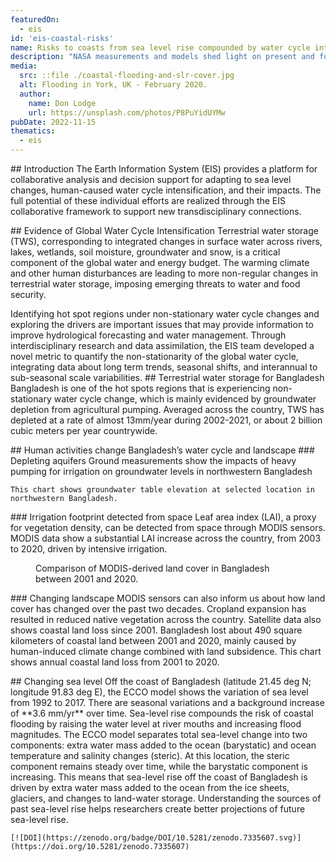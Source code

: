 ```yaml
---
featuredOn:
  - eis
id: 'eis-coastal-risks'
name: Risks to coasts from sea level rise compounded by water cycle intensification
description: "NASA measurements and models shed light on present and future coastal risks"
media:
  src: ::file ./coastal-flooding-and-slr-cover.jpg
  alt: Flooding in York, UK - February 2020.
  author:
    name: Don Lodge
    url: https://unsplash.com/photos/P8PuYidUYMw
pubDate: 2022-11-15
thematics:
  - eis
---
```

<Block>
  <Prose>
  ## Introduction
  The Earth Information System (EIS) provides a platform for collaborative analysis and decision support for adapting to sea level changes, human-caused water cycle intensification, and their impacts. The full potential of these individual efforts are realized through the EIS collaborative framework to support new transdisciplinary connections.
  </Prose>
</Block>

<Block type='full'>
  <Figure>
    <Map
      datasetId='tws-anomaly'
      layerId='lis-tws-anomaly'
      dateTime='2002-12-01'
      zoom={1}
      center={[0,0]}
      compareDateTime='2021-12-01'
    />
    <Caption 
      attrAuthor='NASA' 
      attrUrl='https://nasa.gov/'
    />
  </Figure>
  <Prose>
  ## Evidence of Global Water Cycle Intensification 
  Terrestrial water storage (TWS), corresponding to integrated changes in surface water across rivers, lakes, wetlands, soil moisture, groundwater and snow, is a critical component of the global water and energy budget. The warming climate and other human disturbances are leading to more non-regular changes in terrestrial water storage, imposing emerging threats to water and food security.
  </Prose>
</Block>

<Block type='full'>
  <Figure>
    <Map
      datasetId='lis-tws-nonstationarity-index'
      layerId='lis-tws-nonstationarity-index'
      dateTime='2003-01-01'
      zoom={1}
      center={[0,0]}
    />
    <Caption 
      attrAuthor='NASA' 
      attrUrl='https://nasa.gov/'
    />
  </Figure>
  <Prose>
  Identifying hot spot regions under non-stationary water cycle changes and exploring the drivers are important issues that may provide information to improve hydrological forecasting and water management. Through interdisciplinary research and data assimilation, the EIS team developed a novel metric to quantify the non-stationarity of the global water cycle, integrating data about long term trends, seasonal shifts, and interannual to sub-seasonal scale variabilities.
  </Prose>
</Block>

<Block>
   <Prose>
    ## Terrestrial water storage for Bangladesh
  Bangladesh is one of the hot spots regions that is experiencing non-stationary water cycle change, which is mainly evidenced by groundwater depletion from agricultural pumping. Averaged across the country, TWS has depleted at a rate of  almost 13mm/year during 2002-2021, or about 2 billion cubic meters per year countrywide.
  </Prose>
  <Figure>
    <Chart
      dataPath={new URL('./TWS_time_series.csv', import.meta.url).href}
      dateFormat="%b-%Y"
      idKey='type'
      xKey='date'
      yKey='TWS'
      yAxisLabel='mm'
    />
    <Caption
    />
  </Figure>
</Block>

<Block>
   <Prose>
    ## Human activities change Bangladesh’s water cycle and landscape
    ### Depleting aquifers
    Ground measurements show the impacts of heavy pumping for irrigation on groundwater levels in northwestern Bangladesh

    This chart shows groundwater table elevation at selected location in northwestern Bangladesh.

  </Prose>
  <Figure>
    <Chart
      dataPath={new URL('./groundwater_time_series.csv', import.meta.url).href}
      dateFormat="%b-%y"
      idKey='type'
      xKey='date'
      yKey='groundwater'
      yAxisLabel='meters'
    />
    <Caption
    />
  </Figure>
</Block>

<Block>
  <Prose>
  ### Irrigation footprint detected from space
  Leaf area index (LAI), a proxy for vegetation density, can be detected from space through MODIS sensors. MODIS data show a substantial LAI increase across the country, from 2003 to 2020, driven by intensive irrigation.
  </Prose>
</Block>

<Block>
  <Figure>
    <Map
      datasetId='bangladesh-landcover-2001-2020'
      layerId='bangladesh-landcover-2001-2020'
      dateTime='2001-01-01'
      compareDateTime='2020-01-01'
      zoom={8}
      center={[90.43,23.74]}
    />
    <Caption
      attrAuthor='NASA'
      attrUrl='https://nasa.gov/'
    >
    Comparison of MODIS-derived land cover in Bangladesh between 2001 and 2020.
    </Caption>
  </Figure>
  
  <Prose>
  ### Changing landscape
  MODIS sensors can also inform us about how land cover has changed over the past two decades. Cropland expansion has resulted in reduced native vegetation across the country. Satellite data also shows coastal land loss since 2001.
  </Prose>

</Block>

<Block>
   <Prose>
   Bangladesh lost about 490 square kilometers of coastal land between 2001 and 2020, mainly caused by human-induced climate change combined with land subsidence. This chart shows annual coastal land loss from 2001 to 2020.

  </Prose>
  <Figure>
    <Chart
      dataPath={new URL('./coastal_land_loss_time_series.csv', import.meta.url).href}
      dateFormat="%Y"
      idKey='type'
      xKey='year'
      yKey='CLL'
      yAxisLabel='square kilometers'
    />
  </Figure>
</Block>


<Block type='full'>
  <Figure>
    <Map
      datasetId='ecco-surface-height-change'
      layerId='ecco-surface-height-change'
      dateTime='1992-01-01'
      zoom={1}
      center={[0,0]}
    />
    <Caption 
      attrAuthor='NASA' 
      attrUrl='https://nasa.gov/'
    />
  </Figure>
  <Prose>
  ## Changing sea level
  Off the coast of Bangladesh (latitude 21.45 deg N; longitude 91.83 deg E), the ECCO model shows the variation of sea level from 1992 to 2017. There are seasonal variations and a background increase of **3.6 mm/yr** over time. Sea-level rise compounds the risk of coastal flooding by raising the water level at river mouths and increasing flood magnitudes.
  </Prose>
</Block>


<Block>
   <Prose>
    The ECCO model separates total sea-level change into two components: extra water mass added to the ocean (barystatic) and ocean temperature and salinity changes (steric). At this location, the steric component remains steady over time, while the barystatic component is increasing. This means that sea-level rise off the coast of Bangladesh is driven by extra water mass added to the ocean from the ice sheets, glaciers, and changes to land-water storage. Understanding the sources of past sea-level rise helps researchers create better projections of future sea-level rise.
    
    [![DOI](https://zenodo.org/badge/DOI/10.5281/zenodo.7335607.svg)](https://doi.org/10.5281/zenodo.7335607)
  </Prose>
  <Figure>
    <Chart
      dataPath={new URL('./ecco_ssh.csv', import.meta.url).href}
      dateFormat="%m/%Y" 
      idKey='source' 
      xKey='date' 
      yKey='SSH (m)' 
      yAxisLabel='meters'
    />
    <Caption 
    /> 
  </Figure>
</Block>
